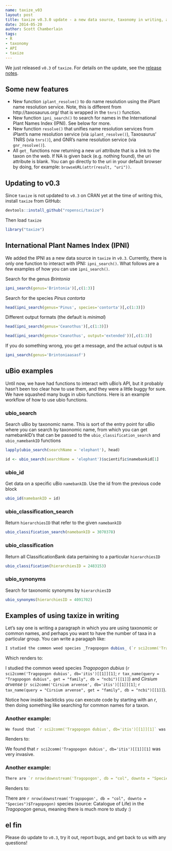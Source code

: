 ```yaml
---
name: taxize_v03
layout: post
title: taxize v0.3.0 update - a new data source, taxonomy in writing, and uBio examples
date: 2014-05-20
author: Scott Chamberlain
tags:
- R
- taxonomy
- API
- taxize
---
```


We just released `v0.3` of `taxize`. For details on the update, see the [release notes](https://github.com/ropensci/taxize/releases/tag/v0.3.0). 

## Some new features

* New function `iplant_resolve()` to do name resolution using the iPlant name resolution service. Note, this is different from http://taxosaurus.org/ that is wrapped in the `tnrs()` function.
* New function `ipni_search()` to search for names in the International Plant Names Index (IPNI). See below for more.
* New function `resolve()` that unifies name resolution services from iPlant's name resolution service (via `iplant_resolve()`), Taxosaurus' TNRS (via `tnrs()`), and GNR's name resolution service (via `gnr_resolve()`).
* All `get_` functions now returning a new _uri_ attribute that is a link to the taxon on the web. If NA is given back (e.g. nothing found), the uri attribute is blank. You can go directly to the uri in your default browser by doing, for example: `browseURL(attr(result, "uri"))`.

## Updating to v0.3

Since `taxize` is not updated to `v0.3` on CRAN yet at the time of writing this, install `taxize` from GitHub:

```r
devtools::install_github("ropensci/taxize")
```

Then load `taxize`

```r
library("taxize")
```


## International Plant Names Index (IPNI)

We added the IPNI as a new data source in `taxize` in `v0.3`. Currently, there is only one function to interact with IPNI: `ipni_search()`. What follows are a few examples of how you can use `ipni_search()`.

Search for the genus _Brintonia_

```r
ipni_search(genus='Brintonia')[,c(1:3)]
```

Search for the species _Pinus contorta_

```r
head(ipni_search(genus='Pinus', species='contorta')[,c(1:3)])
```

Different output formats (the default is _minimal_)

```r
head(ipni_search(genus='Ceanothus')[,c(1:3)])
```

```r
head(ipni_search(genus='Ceanothus', output='extended'))[,c(1:3)]
```

If you do something wrong, you get a message, and the actual output is `NA`

```r
ipni_search(genus='Brintoniaasasf')
```

## uBio examples

Until now, we have had functions to interact with uBio's API, but it probably hasn't been too clear how to use them, and they were a little buggy for sure. We have squashed many bugs in ubio functions. Here is an example workflow of how to use ubio functions.

### ubio_search

Search uBio by taxonomic name. This is sort of the entry point for uBio where you can search by taxonomic name, from which  you can get namebankID's that can be passed to the `ubio_classification_search` and `ubio_namebankID` functions


```r
lapply(ubio_search(searchName = 'elephant'), head)
```

```r
id <- ubio_search(searchName = 'elephant')$scientific$namebankid[1]
```

### ubio_id

Get data on a specific uBio `namebankID`. Use the id from the previous code block

```r
ubio_id(namebankID = id)
```

### ubio_classification_search

Return `hierarchiesID` that refer to the given `namebankID`

```r
ubio_classification_search(namebankID = 3070378)
```

### ubio_classification

Return all ClassificationBank data pertaining to a particular `hierarchiesID`

```r
ubio_classification(hierarchiesID = 2483153)
```

### ubio_synonyms

Search for taxonomic synonyms by `hierarchiesID`

```r
ubio_synonyms(hierarchiesID = 4091702)
```


## Examples of using taxize in writing

Let's say one is writing a paragraph in which you are using taxonomic or common names, and perhaps you want to have the number of taxa in a particular group. You can write a paragaph like:

```r
I studied the common weed species _Tragopogon dubius_ (`r sci2comm('Tragopogon dubius', db='itis')[[1]][1]`; `r tax_name(query = "Tragopogon dubius", get = "family", db = "ncbi")[[1]]`) and _Cirsium arvense_ (`r sci2comm('Cirsium arvense', db='itis')[[1]][1]`; `r tax_name(query = "Cirsium arvense", get = "family", db = "ncbi")[[1]]`).
```

Which renders to:

I studied the common weed species _Tragopogon dubius_ (`r sci2comm('Tragopogon dubius', db='itis')[[1]][1]`; `r tax_name(query = "Tragopogon dubius", get = "family", db = "ncbi")[[1]]`) and _Cirsium arvense_ (`r sci2comm('Cirsium arvense', db='itis')[[1]][1]`; `r tax_name(query = "Cirsium arvense", get = "family", db = "ncbi")[[1]]`).

Notice how inside backticks you can execute code by starting with an _r_, then doing something like searching for common names for a taxon.

### Another example:

```r
We found that `r sci2comm('Tragopogon dubius', db='itis')[[1]][1]` was very invasive.
```

Renders to:

We found that `r sci2comm('Tragopogon dubius', db='itis')[[1]][1]` was very invasive.

### Another example:

```r
There are `r nrow(downstream('Tragopogon', db = "col", downto = "Species")$Tragopogon)` species (source: Catalogue of Life) in the _Tragopogon_ genus, meaning there is much more to study :)
```

Renders to:

There are `r nrow(downstream('Tragopogon', db = "col", downto = "Species")$Tragopogon)` species (source: Catalogue of Life) in the _Tragopogon_ genus, meaning there is much more to study :)


## el fin

Please do update to `v0.3`, try it out, report bugs, and get back to us with any questions!